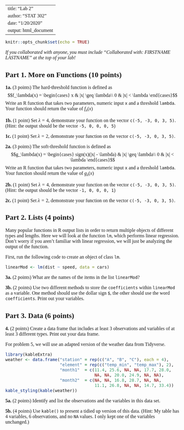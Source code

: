 <style type="text/css">
/* Whole document: */
body{
  font-family: "Palatino Linotype", "Book Antiqua", Palatino, serif;
  font-size: 12pt;
}
h1.title {
  font-size: 38px;
  text-align: center;
}
h4.author {
  font-size: 18px;
  text-align: center;
}
h4.date {
  font-size: 18px;
  text-align: center;
}
</style>

---
title: "Lab 2"
author: "STAT 302"
date: "1/20/2020"
output: html_document
---

```r
knitr::opts_chunk$set(echo = TRUE)
```

*If you collaborated with anyone, you must include "Collaborated with: FIRSTNAME LASTNAME" at the top of your lab!*

## Part 1. More on Functions (10 points)

**1a.** (3 points) The hard-threshold function is defined as 
$$f_\lambda(x) = \begin{cases} x & |x| \geq \lambda\\ 0 & |x| < \lambda \end{cases}$$
Write an R function that takes two parameters, numeric input `x` and a threshold `lambda`.
Your function should return the value of $f_\lambda(x)$

**1b.** (1 point) Set $\lambda = 4$, demonstrate your function on the vector `c(-5, -3, 0, 3, 5)`. (Hint: the output should be the vector `-5, 0, 0, 0, 5`)

**1c.** (1 point) Set $\lambda = 2$, demonstrate your function on the vector `c(-5, -3, 0, 3, 5)`.

**2a.** (3 points) The soft-threshold function is defined as 
$$g_\lambda(x) = \begin{cases} sign(x)(|x| - \lambda) & |x| \geq \lambda\\ 0 & |x| < \lambda \end{cases}$$
Write an R function that takes two parameters, numeric input `x` and a threshold `lambda`.
Your function should return the value of $g_\lambda(x)$

**2b.** (1 point) Set $\lambda = 4$, demonstrate your function on the vector `c(-5, -3, 0, 3, 5)`.
(Hint: the output should be the vector `-1, 0, 0, 0, 1`)

**2c.** (1 point) Set $\lambda = 2$, demonstrate your function on the vector `c(-5, -3, 0, 3, 5)`.

## Part 2. Lists (4 points)

Many popular functions in R output lists in order to return multiple objects of different types and lengths. Here we will look at the function `lm`, which performs linear regression. 
Don't worry if you aren't familiar with linear regression, we will just be analyzing the output of the function.

First, run the following code to create an object of class `lm`.

```r
linearMod <- lm(dist ~ speed, data = cars) 
```

**3a.** (2 points) What are the names of the items in the list `linearMod`?

**3b.** (2 points) Use two different methods to store the `coefficients` within `linearMod` as a variable. One method should use the dollar sign `$`, the other should use the word `coefficients`. Print out your variables.

## Part 3. Data (6 points)

**4.** (2 points) Create a data frame that includes at least 3 observations and variables of at least 3 different types. Print out your data frame.

For problem 5, we will use an adapted version of the weather data from Tidyverse.

```r
library(kableExtra)
weather <- data.frame("station" = rep(c("A", "B", "C"), each = 4),
                      "element" = rep(c("temp_min", "temp_max"), 2),
                      "month1"  = c(11.4, 25.6, NA, NA, 17.7, 28.0,
                                    NA, NA, 20.0, 24.9, NA, NA),
                      "month2"  = c(NA, NA, 16.8, 28.7, NA, NA,
                                    11.1, 26.8, NA, NA, 14.7, 33.4))
kable_styling(kable(weather))
```

**5a.** (2 points) Identify and list the observations and the variables in this data set.

**5b.** (4 points) Use `kable()` to present a tidied up version of this data. (Hint: My table has 4 variables, 6 observations, and no `NA` values. I only kept one of the variables unchanged.)

